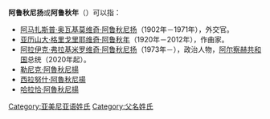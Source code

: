 '''阿鲁秋尼扬'''或'''阿鲁秋年'''（{{lang-hy|Հարությունյան}}）可以指：
* [[阿马扎斯普·阿鲁秋尼扬|阿马扎斯普·奥瓦基莫维奇·阿鲁秋尼扬]]（1902年－1971年），外交官。
* [[亚历山大·格里戈里耶维奇·阿鲁秋年|亚历山大·格里戈里耶维奇·阿鲁秋年]]（1920年－2012年），作曲家。
* [[阿拉伊克·阿魯秋尼揚|阿拉伊克·弗拉基米罗维奇·阿鲁秋尼扬]]（1973年－），政治人物，[[阿尔察赫共和国|阿尔察赫共和国]]总统（2020年起）。
* [[勒尼克·阿魯秋尼揚|勒尼克·阿魯秋尼揚]]
* [[西拉努什·阿魯秋尼揚|西拉努什·阿魯秋尼揚]]
* [[哈拉恰·阿魯秋尼揚|哈拉恰·阿魯秋尼揚]]

{{Disambiguation|Arutyunyan|Cat=五字姓氏消歧义}}
[[Category:亚美尼亚语姓氏|Category:亚美尼亚语姓氏]]
[[Category:父名姓氏|Category:父名姓氏]]